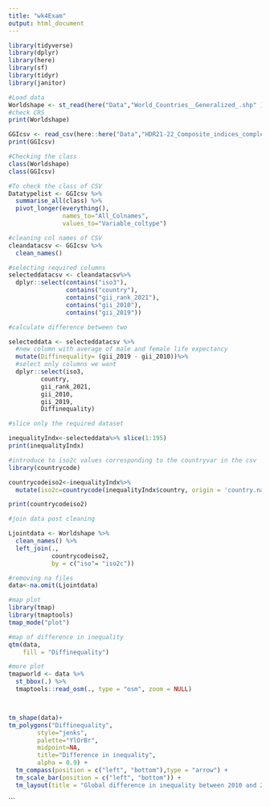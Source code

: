 ---
title: "wk4Exam"
output: html_document
---

```{r}
library(tidyverse)
library(dplyr)
library(here)
library(sf)
library(tidyr)
library(janitor)

#Load data
Worldshape <- st_read(here("Data","World_Countries__Generalized_.shp" ))
#check CRS
print(Worldshape)

GGIcsv <- read_csv(here::here("Data","HDR21-22_Composite_indices_complete_time_series.csv"))
print(GGIcsv)

```

```{r}
#Checking the class
class(Worldshape)
class(GGIcsv)
```

```{r}
#To check the class of CSV
Datatypelist <- GGIcsv %>% 
  summarise_all(class) %>%
  pivot_longer(everything(), 
               names_to="All_Colnames", 
               values_to="Variable_coltype")
```

```{r}
#cleaning col names of CSV
cleandatacsv <- GGIcsv %>%
  clean_names()
```

```{r}
#selecting required columns
selecteddatacsv <- cleandatacsv%>%
  dplyr::select(contains("iso3"), 
                contains("country"),
                contains("gii_rank_2021"),
                contains("gii_2010"),
                contains("gii_2019"))
```

```{r}

#calculate difference between two

selecteddata <- selecteddatacsv %>% 
  #new column with average of male and female life expectancy
  mutate(Diffinequality= (gii_2019 - gii_2010))%>%
  #select only columns we want
  dplyr::select(iso3,
         country,
         gii_rank_2021, 
         gii_2010,
         gii_2019,
         Diffinequality)

```

```{r}
#slice only the required dataset

inequalityIndx<-selecteddata%>% slice(1:195)
print(inequalityIndx)
```



```{r}
#introduce to iso2c values corresponding to the countryvar in the csv
library(countrycode)

countrycodeiso2<-inequalityIndx%>%
  mutate(iso2c=countrycode(inequalityIndx$country, origin = 'country.name', destination = 'iso2c'))

print(countrycodeiso2)
```



```{r}
#join data post cleaning

Ljointdata <- Worldshape %>% 
  clean_names() %>%
  left_join(., 
            countrycodeiso2,
            by = c("iso"= "iso2c"))

```



```{r}
#removing na files
data<-na.omit(Ljointdata)
```



```{r}
#map plot
library(tmap)
library(tmaptools)
tmap_mode("plot")

#map of difference in inequality 
qtm(data, 
    fill = "Diffinequality")

```


```{r}
#more plot
tmapworld <- data %>%
  st_bbox(.) %>% 
  tmaptools::read_osm(., type = "osm", zoom = NULL)



tm_shape(data)+
tm_polygons("Diffinequality", 
        style="jenks",
        palette="YlOrBr",
        midpoint=NA,
        title="Difference in inequality",
        alpha = 0.9) + 
  tm_compass(position = c("left", "bottom"),type = "arrow") + 
  tm_scale_bar(position = c("left", "bottom")) +
  tm_layout(title = "Global difference in inequality between 2010 and 2019", legend.position = c("right", "bottom"))

```

\`\`\`
